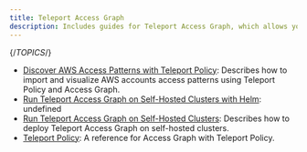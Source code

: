 ```yaml
---
title: Teleport Access Graph
description: Includes guides for Teleport Access Graph, which allows you to visualize RBAC policies in your infrastructure.
---
```


{/*TOPICS*/}

- [Discover AWS Access Patterns with Teleport Policy](access-graph/aws-sync.mdx): Describes how to import and visualize AWS accounts access patterns using Teleport Policy and Access Graph.
- [Run Teleport Access Graph on Self-Hosted Clusters with Helm](access-graph/self-hosted-helm.mdx): undefined
- [Run Teleport Access Graph on Self-Hosted Clusters](access-graph/self-hosted.mdx): Describes how to deploy Teleport Access Graph on self-hosted clusters.
- [Teleport Policy](access-graph/overview.mdx): A reference for Access Graph with Teleport Policy.
